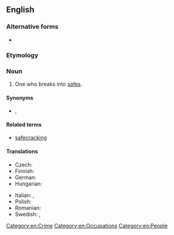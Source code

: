 {{also|safe-cracker}}
==English==

===Alternative forms===
* {{l|en|safe-cracker}}

===Etymology===
{{compound|safe|cracker|lang=en}}

===Noun===
{{en-noun}}

# One who breaks into [[safe]]s.

====Synonyms====
* {{l|en|yegg}}, {{l|en|yeggman}}

====Related terms====
* [[safecracking]]

====Translations====
{{trans-top|translation one who practices safecracking}}
* Czech: {{t+|cs|kasař|m}}
* Finnish: {{t+|fi|kassakaappimurtaja}}
* German: {{t|de|Geldschrankknacker|m}}
* Hungarian: {{t|hu|kasszafúró}}
{{trans-mid}}
* Italian: {{t|it|scassinatore di casseforti|m}}, {{t|it|scassinatrice di casseforti|f}}
* Polish: {{t+|pl|kasiarz|m}}
* Romanian: {{t|ro|spărgător de seifuri|m}}
* Swedish: {{t|sv|kassaskåpssprängare|c}}, {{t+|sv|dynamitard|c}} {{qualifier|archaic}}
{{trans-bottom}}

[[Category:en:Crime]]
[[Category:en:Occupations]]
[[Category:en:People]]